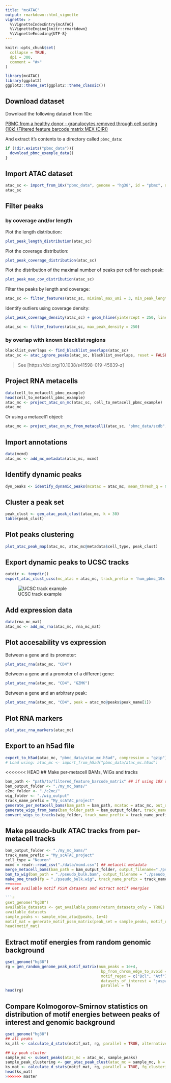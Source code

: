 ```yaml
---
title: "mcATAC"
output: rmarkdown::html_vignette
vignette: >
  %\VignetteIndexEntry{mcATAC}
  %\VignetteEngine{knitr::rmarkdown}
  %\VignetteEncoding{UTF-8}
---
```


```r
knitr::opts_chunk$set(
  collapse = TRUE,
  dpi = 300,
  comment = "#>"
)
```

```r
library(mcATAC)
library(ggplot2)
ggplot2::theme_set(ggplot2::theme_classic())
```

## Download dataset

Download the following dataset from 10x: 

[PBMC from a healthy donor - granulocytes removed through cell sorting (10k) (Filtered feature barcode matrix MEX (DIR))](https://support.10xgenomics.com/single-cell-multiome-atac-gex/datasets/1.0.0/pbmc_granulocyte_sorted_10k?)


And extract it's contents to a directory called `pbmc_data`:

```r
if (!dir.exists("pbmc_data")){
  download_pbmc_example_data()
}
```

## Import ATAC dataset

```r
atac_sc <- import_from_10x("pbmc_data", genome = "hg38", id = "pbmc", description = "PBMC from a healthy donor - granulocytes removed through cell sorting (10k)")
atac_sc
```

## Filter peaks 

### by coverage and/or length

Plot the length distribution:

```r
plot_peak_length_distribution(atac_sc)
```

Plot the coverage distribution:

```r
plot_peak_coverage_distribution(atac_sc)
```

Plot the distribution of the maximal number of peaks per cell for each peak:

```r
plot_peak_max_cov_distribution(atac_sc)
```

Filter the peaks by length and coverage:

```r
atac_sc <- filter_features(atac_sc, minimal_max_umi = 3, min_peak_length = 200, max_peak_length = 1000)
```

Identify outliers using coverage density: 

```r
plot_peak_coverage_density(atac_sc) + geom_hline(yintercept = 250, linetype = "dashed", color = "red")
```

```r
atac_sc <- filter_features(atac_sc, max_peak_density = 250)
```

### by overlap with known blacklist regions 

```r
blacklist_overlaps <- find_blacklist_overlaps(atac_sc)
atac_sc <- atac_ignore_peaks(atac_sc, blacklist_overlaps, reset = FALSE)
```

> See [https://doi.org/10.1038/s41598-019-45839-z]

## Project RNA metacells 

```r
data(cell_to_metacell_pbmc_example)
head(cell_to_metacell_pbmc_example)
atac_mc <- project_atac_on_mc(atac_sc, cell_to_metacell_pbmc_example)
atac_mc
```

Or using a metacell1 object: 
```r
atac_mc <- project_atac_on_mc_from_metacell1(atac_sc, "pbmc_data/scdb", "rna")
```
## Import annotations
```r
data(mcmd)
atac_mc <- add_mc_metadata(atac_mc, mcmd)
```
## Identify dynamic peaks
```r
dyn_peaks <- identify_dynamic_peaks(mcatac = atac_mc, mean_thresh_q = 0.05)
```

## Cluster a peak set
```r
peak_clust <- gen_atac_peak_clust(atac_mc, k = 30)
table(peak_clust)
```

## Plot peaks clustering 

```r
plot_atac_peak_map(atac_mc, atac_mc@metadata$cell_type, peak_clust)
```

## Export dynamic peaks to UCSC tracks
```r
outdir <- tempdir()
export_atac_clust_ucsc(mc_atac = atac_mc, track_prefix = 'hum_pbmc_10x', normalization = 'lfcom', output_dir = outdir)
```

![UCSC track example](ucsc_output_example.png "Example of UCSC output on human PBMC data from 10X Genomics")


## Add expression data 

```r
data(rna_mc_mat)
atac_mc <- add_mc_rna(atac_mc, rna_mc_mat)
```

## Plot accesability vs expression 

Between a gene and its promoter:

```r
plot_atac_rna(atac_mc, "CD4")
```

Between a gene and a promoter of a different gene: 

```r
plot_atac_rna(atac_mc, "CD4", "GZMK")
```

Between a gene and an arbitrary peak:

```r
plot_atac_rna(atac_mc, "CD4", peak = atac_mc@peaks$peak_name[1])
```

## Plot RNA markers 

```r
plot_atac_rna_markers(atac_mc)
```

## Export to an h5ad file

```r
export_to_h5ad(atac_mc, "pbmc_data/atac_mc.h5ad", compression = "gzip")
# Load using: atac_mc <- import_from_h5ad("pbmc_data/atac_mc.h5ad")
```

<<<<<<< HEAD
## Make per-metacell BAMs, WIGs and tracks

```r
bam_path <- "path/to/filtered_feature_barcode_matrix" ## if using 10X data
bam_output_folder <- "./my_mc_bams/"
c2mc_folder <- "./c2mc/"
wig_folder <- "./wig_output"
track_name_prefix = "My_scATAC_project"
generate_per_metacell_bams(bam_path = bam_path, mcatac = atac_mc, out_dir = bam_output_folder, c2mc_path = c2mc_folder)
generate_wigs_from_bams(bam_folder_path = bam_output_folder, track_name_prefix = track_name_prefix, output_path = wig_folder, parallel = TRUE)
convert_wigs_to_tracks(wig_folder, track_name_prefix = track_name_prefix, description = NULL, parallel = TRUE, force = FALSE)
```

## Make pseudo-bulk ATAC tracks from per-metacell tracks

```r
bam_output_folder <- "./my_mc_bams/"
track_name_prefix = "My_scATAC_project"
cell_type = "Neuron"
mcmd = readr::read_csv("./data/mcmd.csv") ## metacell metadata
merge_metacell_bams(bam_path = bam_output_folder, output_filename="./pseudo_bulk.bam", mcs = which(mcmd$cell_type == cell_type), parallel = T)
bam_to_wig(bam_path = "./pseudo_bulk.bam", output_filename = "./pseudo_bulk.wig", track_name_prefix = track_name_prefix)
make_one_track(fp = "./pseudo_bulk.wig", track_name_prefix = track_name_prefix, description = glue::glue("Pseudo-bulk track of ATAC signal from {cell_type} cells"))
=======
## Get available motif PSSM datasets and extract motif energies

```r
gset_genome("hg38")
available_datasets <- get_available_pssms(return_datasets_only = TRUE)
available_datasets
sample_peaks <- sample_n(mc_atac@peaks, 1e+4)
motif_mat = generate_motif_pssm_matrix(peak_set = sample_peaks, motif_regex = c("Bcl", "Atf"), datasets_of_interest = "jaspar", parallel = T)
head(motif_mat)
```

## Extract motif energies from random genomic background

```r
gset_genome("hg38")
rg = gen_random_genome_peak_motif_matrix(num_peaks = 1e+4,
                                          bp_from_chrom_edge_to_avoid = 1e+6, 
                                          motif_regex = c("Bcl", "Atf"),
                                          datasets_of_interest = "jaspar", 
                                          parallel = T)
head(rg)
```

## Compare Kolmogorov-Smirnov statistics on distribution of motif energies between peaks of interest and genomic background

```r
gset_genome("hg38")
## all peaks
ks_all <- calculate_d_stats(motif_mat, rg, parallel = TRUE, alternative = "less", nc = parallel::detectCores())  

## by peak cluster
sample_mc <- subset_peaks(atac_mc = atac_mc, sample_peaks)  
sample_peak_clustering <- gen_atac_peak_clust(atac_mc = sample_mc, k = 10)  
ks_mat <- calculate_d_stats(motif_mat, rg, parallel = TRUE, fg_clustering = sample_peak_clustering, alternative = "less", nc = parallel::detectCores())  
head(ks_mat)  
>>>>>>> master
```